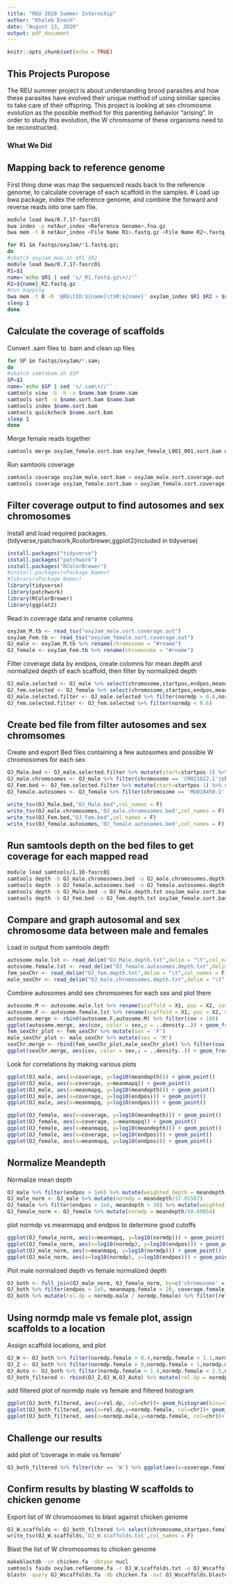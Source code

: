 ```yaml
---
title: "REU 2020 Summer Internship"
author: "Khaleb Enoch"
date: "August 13, 2020"
output: pdf_document
---
```


```r
knitr::opts_chunk$set(echo = TRUE)
```

## This Projects Puropose
The REU summer project is about understanding brood parasites and how these parasites have evolved their unique method of using similiar 
species to take care of their offspring. This project is looking at sex chromosme evolution as the possible method for this parenting 
behavior "arising". In order to study this evolution, the W chromsome of these organisms need to be reconstructed.

### What We Did

## Mapping back to reference genome
First thing done was map the sequenced reads back to the reference genome, to calculate coverage of each scaffold in the samples.
# Load up bwa package, index the reference genome, and combine the forward and reverse reads into one sam file.
```bash
module load bwa/0.7.17-fasrc01
bwa index -p netAur_index <Reference Genome>.fna.gz
bwa mem -t 8 netAur_index <File Name R1>.fastq.gz <File Name R2>.fastq.gz > <Output File>.sam
```
```bash
for R1 in fastqs/oxyJam/*1.fastq.gz;
do
#sbatch oxyJam_map.sh $R1 $R2
module load bwa/0.7.17-fasrc01
R1=$1
name=`echo $R1 | sed 's/_R1.fastq.gz\+//'`
R2=${name}_R2.fastq.gz
#run mapping
bwa mem -t 8 -R '@RG\tID:${name}\tSM:${name}' oxyJam_index $R1 $R2 > $name.sam
sleep 1
done
```

## Calculate the coverage of scaffolds

Convert .sam files to .bam and clean up files
```bash
for SP in fastqs/oxyJam/*.sam;
do 
#sbatch samtobam.sh $SP
SP=$1
name=`echo $SP | sed 's/.sam\+//'`
samtools view -b -h -o $name.bam $name.sam
samtools sort -o $name.sort.bam $name.bam
samtools index $name.sort.bam
samtools quickcheck $name.sort.bam
sleep 1
done

```

Merge female reads together 
```bash
samtools merge oxyJam_female.sort.bam oxyJam_female_L001_001.sort.bam oxyJam_female_L004_001.sort.bam
```
Run samtools coverage
```bash
samtools coverage oxyJam_male.sort.bam > oxyJam_male.sort.coverage.out
samtools coverage oxyJam_female.sort.bam > oxyJam_female.sort.coverage.out
```

## Filter coverage output to find autosomes and sex chromosomes
Install and load required packages. (tidyverse,rpatchwork,Rcolorbrewer,ggplot2(included in tidyverse)
```r
install.packages("tidyverse")
install.packages("patchwork")
install.packages("RColorBrewer")
#install.packages(<Package Name>)
#library(<Package Name>)
library(tidyverse)
library(patchwork)
library(RColorBrewer)
library(ggplot2)
```
Read in coverage data and rename columns
```r
oxyJam_M.tb <- read_tsv("oxyJam_male.sort.coverage.out")
oxyJam_Fem.tb <- read_tsv("oxyJam_female.sort.coverage.out")
OJ_male <- oxyJam_M.tb %>% rename(chromosome = "#rname")
OJ_female <- oxyJam_Fem.tb %>% rename(chromosome = "#rname")
```
Filter coverage data by endpos, create colomns for mean depth and normalized depth  of each scaffold, then filter by normalized depth
```r
OJ_male.selected <- OJ_male %>% select(chromosome,startpos,endpos,meandepth) %>% filter(endpos > 1e6) %>% mutate(meandp = mean(meandepth),normdp = meandepth/meandp,sex = "M") %>%  arrange(desc(normdp))
OJ_fem.selected <- OJ_female %>% select(chromosome,startpos,endpos,meandepth) %>% filter(endpos > 100000) %>% mutate(meandp = mean(meandepth),normdp = meandepth/meandp,sex = "F") %>%  arrange(desc(normdp))
OJ_male.selected.filter <- OJ_male.selected %>% filter(normdp > 0.8,normdp < 1.2)
OJ_fem.selected.filter <- OJ_fem.selected %>% filter(normdp < 0.6)
```

## Create bed file from filter autosomes and sex chromsomes
Create and export Bed files containing a few autosomes and possible W chromosomes for each sex
```r
OJ_Male.bed <- OJ_male.selected.filter %>% mutate(start=startpos-1) %>% select(chromosome,start,endpos) %>% filter(endpos>1000000,endpos<10000000) %>% filter(chromosome == "CM021822.1"|chromosome == "CM021821.1" |chromosome == "CM021825.1")
OJ_male.chromosomes <- OJ_male %>% filter(chromosome == 'CM021822.1'|chromosome == 'CM021821.1'|chromosome == 'CM021825.1') %>% mutate(start=startpos-1) %>% select(chromosome,start,endpos)
OJ_Fem.bed <- OJ_fem.selected.filter %>% mutate(start=startpos-1) %>% select(chromosome,start,endpos)
OJ_female.autosomes <- OJ_female %>% filter(chromosome == 'MU018450.1'|chromosome == 'MU018386.1'|chromosome == 'MU017945.1'|chromosome == 'MU018675.1'|chromosome == 'MU017919.1'|chromosome == 'MU017967.1'|chromosome == 'MU018416.1'|chromosome == 'MU018370.1'|chromosome == 'MU018302.1'|chromosome == 'MU018677.1'|chromosome == 'MU017909.1'|chromosome == 'MU018361.1'|chromosome == 'MU017883.1'|chromosome == 'MU018405.1') %>%  mutate(start=startpos-1) %>% select(chromosome,start,endpos)

write_tsv(OJ_Male.bed,"OJ_Male.bed",col_names = F)
write_tsv(OJ_male.chromosomes,'OJ_male.chromosomes.bed',col_names = F)
write_tsv(OJ_Fem.bed,"OJ_Fem.bed",col_names = F)
write_tsv(OJ_female.autosomes,'OJ_female.autosomes.bed',col_names = F)

```
## Run samtools depth on the bed files to get coverage for each mapped read
```bash
module load samtools/1.10-fasrc01
samtools depth -b OJ_male.chromosomes.bed -o OJ_male.chromosomes.depth.txt oxyJam_male.sort.bam
samtools depth -b OJ_female.autosomes.bed -o OJ_female.autosomes.depth.txt oxyJam_female.sort.bam
samtools depth -b OJ_Male.bed -o OJ_Male.depth.txt oxyJam_male.sort.bam
samtools depth -b OJ_Fem.bed -o OJ_fem.depth.txt oxyJam_female.sort.bam
```

## Compare and graph autosomal and sex chromosome data between male and females
Load in output from samtools depth
```r
autosome.male.lst <- read_delim("OJ_Male.depth.txt",delim = "\t",col_names = F)
autosome.female.lst <- read_delim("OJ_female.autosomes.depth.txt",delim = "\t",col_names = F)
fem_sexChr <- read_delim("OJ_fem.depth.txt",delim = "\t",col_names = F) %>% rename(scaffold = X1, pos = X2, cov = X3) %>% mutate(sex = 'F') %>% mutate(chr = 'Sex Chromosomes') %>% select(chr, cov)
male_sexChr <- read_delim("OJ_male.chromosomes.depth.txt",delim = "\t",col_names = F) %>% rename(scaffold = X1, pos = X2, cov = X3) %>% mutate(chr = 'Sex Chromosomes') %>% select(chr, cov)
```
Combine autosomes andd sex chromsomes for each sex and plot them
```r
autosome.M <- autosome.male.lst %>% rename(scaffold = X1, pos = X2, cov = X3) %>%  mutate(sex = 'M') %>% select(sex, cov)
autosome.F <- autosome.female.lst %>% rename(scaffold = X1, pos = X2, cov = X3) %>%  mutate(sex = 'F') %>% select(sex, cov)
autosome.merge <- rbind(autosome.F,autosome.M) %>% filter(cov < 100)
ggplot(autosome.merge, aes(cov, color = sex,y = ..density..)) + geom_freqpoly(alpha = 0.5, position = 'identity', binwidth = 3)
fem_sexChr_plot <- fem_sexChr %>% mutate(sex = 'F')
male_sexChr_plot <- male_sexChr %>% mutate(sex = 'M')
sexChr.merge <- rbind(fem_sexChr_plot,male_sexChr_plot) %>% filter(cov < 100)
ggplot(sexChr.merge, aes(cov, color = sex,y = ..density..)) + geom_freqpoly(alpha = 0.5, position = 'identity', binwidth = 3)
```
Look for correlations by making various plots
```r
ggplot(OJ_male, aes(x=coverage, y=log10(meandepth))) + geom_point()
ggplot(OJ_male, aes(x=coverage, y=meanmapq)) + geom_point()
ggplot(OJ_male, aes(x=meanmapq, y=log10(meandepth))) + geom_point()
ggplot(OJ_male, aes(x=coverage, y=log10(endpos))) + geom_point()
ggplot(OJ_male, aes(x=meanmapq, y=log10(endpos))) + geom_point()
```
```r
ggplot(OJ_female, aes(x=coverage, y=log10(meandepth))) + geom_point()
ggplot(OJ_female, aes(x=coverage, y=meanmapq)) + geom_point()
ggplot(OJ_female, aes(x=meanmapq, y=log10(meandepth))) + geom_point()
ggplot(OJ_female, aes(x=coverage, y=log10(endpos))) + geom_point()
ggplot(OJ_female, aes(x=meanmapq, y=log10(endpos))) + geom_point()
```
## Normalize Meandepth
Normalize mean depth 
```r
OJ_male %>% filter(endpos > 1e6) %>% mutate(weighted_depth = meandepth * endpos) %>% summarize(wt_norm_dp = sum(weighted_depth)/sum(endpos))
OJ_male_norm <- OJ_male %>% mutate(normdp = meandepth/37.05507)
OJ_female %>% filter(endpos > 1e6, meandepth > 30) %>% mutate(weighted_depth = meandepth * endpos) %>% summarize(wt_norm_dp = sum(weighted_depth)/sum(endpos))
OJ_female_norm <- OJ_female %>% mutate(normdp = meandepth/40.69054)
```
plot normdp vs meanmapq and endpos to determine good cutoffs
```r
ggplot(OJ_female_norm, aes(x=meanmapq, y=log10(normdp))) + geom_point()
ggplot(OJ_female_norm, aes(x=log10(normdp), y=log10(endpos))) + geom_point()
ggplot(OJ_male_norm, aes(x=meanmapq, y=log10(normdp))) + geom_point()
ggplot(OJ_male_norm, aes(x=log10(normdp), y=log10(endpos))) + geom_point()
```
Plot male normalized depth vs female normalized depth
```r
OJ_both <- full_join(OJ_male_norm, OJ_female_norm, by=c('chromosome' = 'chromosome', 'endpos' = 'endpos'), suffix=c('.male', '.female')) 
OJ_both %>% filter(endpos > 1e5, meanmapq.female > 20, coverage.female > 50) %>% ggplot(aes(x=normdp.male, y=normdp.female)) + geom_point()
OJ_both %>% mutate(rel.dp = normdp.male / normdp.female) %>% filter(rel.dp < 3) %>% ggplot(aes(x=rel.dp)) + geom_histogram(bins = 60)
``` 
## Using normdp male vs female plot, assign scaffolds to a location
Assign scaffold locations, and plot 
```r
OJ_W <- OJ_both %>% filter(normdp.female > 0.4,normdp.female < 1.1,normdp.male > 0, normdp.male < 0.15) %>% mutate(chr = 'W')
OJ_Z <- OJ_both %>% filter(normdp.female > 0,normdp.female < 1,normdp.male > 0.8, normdp.male < 1) %>% mutate(chr= 'Z')
OJ_Auto <- OJ_both %>% filter(normdp.female > 1.4,normdp.female < 2.5,normdp.male > 0.6, normdp.male < 1.2) %>% mutate(chr = 'Autosome')
OJ_both_filtered <- rbind(OJ_Z,OJ_W,OJ_Auto) %>% mutate(rel.dp = normdp.male / normdp.female)
```

add filtered plot of normdp male vs female and filtered histogram
```r
ggplot(OJ_both_filtered, aes(x=rel.dp, col=chr))+ geom_histogram(bins=50)
ggplot(OJ_both_filtered, aes(x=rel.dp,y=normdp.female, col=chr))+ geom_point()
ggplot(OJ_both_filtered, aes(x=normdp.male,y=normdp.female, col=chr))+ geom_point()
```
## Challenge our results
add plot of 'coverage in male vs female'
```r
OJ_both_filtered %>% filter(chr == 'W') %>% ggplot(aes(x=coverage.female, y=coverage.male))+ geom_point()
```
## Confirm results by blasting W scaffolds to chicken genome
Export list of W chromosomes to blast against chicken genome
```r
OJ_W.scaffolds <- OJ_both_filtered %>% select(chromosome,startpos.female, endpos,chr) %>% filter(chr == 'W') %>% unite(col = a, chromosome, startpos.female, sep = ':', remove = T) %>% unite(col = b, a, endpos, sep = '-', remove = T) %>% rename(position = b) %>% select(-chr)
write_tsv(OJ_W.scaffolds,'OJ_W.scaffolds.txt',col_names = F)
```
Blast the list of W chromosomes to chicken genome
```bash
makeblastdb -in chicken.fa -dbtype nucl
samtools faidx oxyJam.refGenome.fa -r OJ_W.scaffolds.txt -o OJ_Wscaffolds.fa
blastn -query OJ_Wscaffolds.fa -db chicken.fa -out OJ_Wscaffolds.blasted.txt
```

